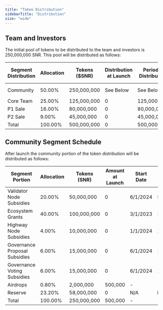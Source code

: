 ```yaml
---
title: "Token Distribution"
sidebarTitle: "Distribution"
size: "wide"
---
```


## Team and Investors

The initial pool of tokens to be distributed to the team and investors is 250,000,000 SNR. This pool will be distributed as follows:

| Segment Distribution | Allocation | Tokens ($SNR) | Distribution at Launch | Periodic Distribution | Distribution Lock-Up Months | Vesting Months |
| -------------------- | ---------- | ------------- | ---------------------- | --------------------- | --------------------------- | -------------- |
| Community            | 50.00%     | 250,000,000   | See Below              | See Below             | See Below                   | See Below      |
| Core Team            | 25.00%     | 125,000,000   | 0                      | 125,000,000           | 24                          | 48             |
| P1 Sale              | 16.00%     | 80,000,000    | 0                      | 80,000,000            | 12                          | 24             |
| P2 Sale              | 9.00%      | 45,000,000    | 0                      | 45,000,000            | 24                          | 24             |
| Total                | 100.00%    | 500,000,000   | 0                      | 500,000,000           | –                           | –              |

## Community Segment Schedule

After launch the community portion of the token distribution will be distributed as follows:

| Segment Portion               | Allocation | Tokens (SNR) | Amount at Launch | Start Date | Initial Size | Growth Rate (YTD) | SNR Remaining |
| ----------------------------- | ---------- | ------------ | ---------------- | ---------- | ------------ | ----------------- | ------------- |
| Validator Node Subsidies      | 20.00%     | 50,000,000   | 0                | 6/1/2024   | 500,000      | -20%              | 25,312,509    |
| Ecosystem Grants              | 40.00%     | 100,000,000  | 0                | 3/1/2023   | 100,000      | 30%               | 30,298,537    |
| Highway Node Subsidies        | 4.00%      | 10,000,000   | 0                | 1/1/2024   | 150,000      | -20%              | 2,465,294     |
| Governance Proposal Subsidies | 6.00%      | 15,000,000   | 0                | 6/1/2024   | 100,000      | 0%                | 4,700,000     |
| Governance Voting Subsidies   | 6.00%      | 15,000,000   | 0                | 6/1/2024   | 100,000      | 0%                | 4,700,000     |
| Airdrops                      | 0.80%      | 2,000,000    | 500,000          | -          | -            | -                 | 1,500,000     |
| Reserve                       | 23.20%     | 58,000,000   | 0                | N/A        | N/A          | N/A               | N/A           |
| Total                         | 100.00%    | 250,000,000  | 500,000          | -          | -            | –                 | 68,976,340    |
